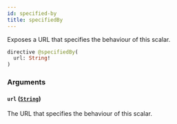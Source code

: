 ```yaml
---
id: specified-by
title: specifiedBy
---
```


Exposes a URL that specifies the behaviour of this scalar.

```graphql
directive @specifiedBy(
  url: String!
)
```

### Arguments

#### `url` ([`String`](/docs/apis-clients/tasklist-api/scalars/string))

The URL that specifies the behaviour of this scalar.
